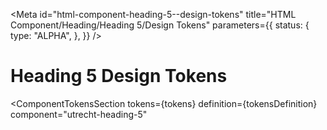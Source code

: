 <!-- @license CC0-1.0 -->


<Meta
  id="html-component-heading-5--design-tokens"
  title="HTML Component/Heading/Heading 5/Design Tokens"
  parameters={{
    status: {
      type: "ALPHA",
    },
  }}
/>

# Heading 5 Design Tokens

<ComponentTokensSection
  tokens={tokens}
  definition={tokensDefinition}
  component="utrecht-heading-5"
></ComponentTokensSection>
